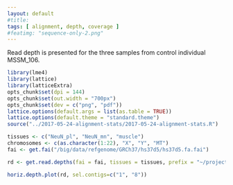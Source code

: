 ```yaml
---
layout: default
#title: 
tags: [ alignment, depth, coverage ]
#featimg: "sequence-only-2.png"
---
```


Read depth is presented for the three samples from control individual MSSM_106.


```r
library(lme4)
library(lattice)
library(latticeExtra)
opts_chunk$set(dpi = 144)
opts_chunk$set(out.width = "700px")
opts_chunk$set(dev = c("png", "pdf"))
lattice.options(default.args = list(as.table = TRUE))
lattice.options(default.theme = "standard.theme")
source("../2017-05-24-alignment-stats/2017-05-24-alignment-stats.R")
```

```r
tissues <- c("NeuN_pl", "NeuN_mn", "muscle")
chromosomes <- c(as.character(1:22), "X", "Y", "MT")
fai <- get.fai("/big/data/refgenome/GRCh37/hs37d5/hs37d5.fa.fai")
```

```r
rd <- get.read.depths(fai = fai, tissues = tissues, prefix = "~/projects/bsm/results/2019-02-08-MSSM_106-depth/MSSM_106_")
```

```r
horiz.depth.plot(rd, sel.contigs=c("1", "8"))
```
